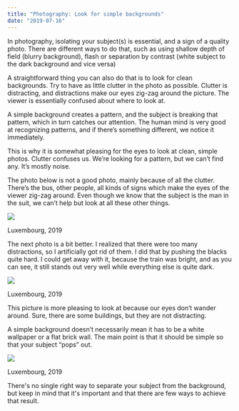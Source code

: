 ```yaml
---
title: "Photography: Look for simple backgrounds"
date: "2019-07-16"
---
```


In photography, isolating your subject(s) is essential, and a sign of a quality photo. There are different ways to do that, such as using shallow depth of field (blurry background), flash or separation by contrast (white subject to the dark background and vice versa)

A straightforward thing you can also do that is to look for clean backgrounds. Try to have as little clutter in the photo as possible. Clutter is distracting, and distractions make our eyes zig-zag around the picture. The viewer is essentially confused about where to look at.

A simple background creates a pattern, and the subject is breaking that pattern, which in turn catches our attention. The human mind is very good at recognizing patterns, and if there’s something different, we notice it immediately.

This is why it is somewhat pleasing for the eyes to look at clean, simple photos. Clutter confuses us. We’re looking for a pattern, but we can’t find any. It’s mostly noise.

The photo below is not a good photo, mainly because of all the clutter. There’s the bus, other people, all kinds of signs which make the eyes of the viewer zig-zag around. Even though we know that the subject is the man in the suit, we can’t help but look at all these other things.

![](https://kristjanvingel.files.wordpress.com/2019/07/dscf6762.jpg?w=1024)

Luxembourg, 2019

The next photo is a bit better. I realized that there were too many distractions, so I artificially got rid of them. I did that by pushing the blacks quite hard. I could get away with it, because the train was bright, and as you can see, it still stands out very well while everything else is quite dark.

![](https://kristjanvingel.files.wordpress.com/2019/07/dscf8683.jpg?w=1024)

Luxembourg, 2019

This picture is more pleasing to look at because our eyes don’t wander around. Sure, there are some buildings, but they are not distracting.

A simple background doesn’t necessarily mean it has to be a white wallpaper or a flat brick wall. The main point is that it should be simple so that your subject “pops” out.

![](https://kristjanvingel.files.wordpress.com/2019/07/dscf8697.jpg?w=683)

Luxembourg, 2019

There's no single right way to separate your subject from the background, but keep in mind that it's important and that there are few ways to achieve that result.
